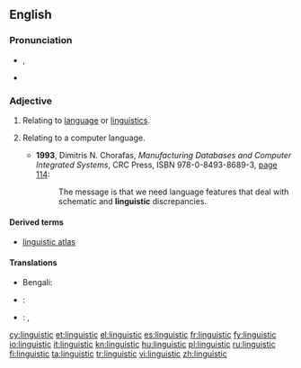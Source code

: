 ==English==

===Pronunciation===
* {{IPA|/lɪŋˈɡwɪstɪk/}}, {{SAMPA|/lIN"gwIstIk/}}
* {{audio|en-us-linguistic.ogg|Audio (US)}}

===Adjective===
{{en-adj|-}}

# Relating to [[language]] or [[linguistics]].
# {{computing}} Relating to a computer language.
#* '''1993''', Dimitris N. Chorafas, ''Manufacturing Databases and Computer Integrated Systems'', CRC Press, ISBN 978-0-8493-8689-3, [http://books.google.com/books?id=ttMdfFpo7uYC&pg=PA114&vq=linguistic page 114]:
#*: The message is that we need language features that deal with schematic and '''linguistic''' discrepancies.

====Derived terms====
* [[linguistic atlas]]

====Translations====
{{trans-top|Relating to human language}}
* Bengali: {{t-|bn|ভাষাবৈজ্ঞানিক|tr=bhashaboigganik|sc=Beng|xs=Bengali}}
{{trans-mid}}
{{trans-bottom}}

{{trans-top|Relating to computer languages}}
{{trans-mid}}
{{trans-bottom}}

{{checktrans-top}}
* {{ttbc|hy}}: {{t-|hy|լեզվաբանական|tr=lezvabanakan}}
{{trans-mid}}
* {{ttbc|Greek}}: {{t+|el|γλωσσολογικός}}, {{t+|el|γλωσσικός}}
{{trans-bottom}}

[[cy:linguistic]]
[[et:linguistic]]
[[el:linguistic]]
[[es:linguistic]]
[[fr:linguistic]]
[[fy:linguistic]]
[[io:linguistic]]
[[it:linguistic]]
[[kn:linguistic]]
[[hu:linguistic]]
[[pl:linguistic]]
[[ru:linguistic]]
[[fi:linguistic]]
[[ta:linguistic]]
[[tr:linguistic]]
[[vi:linguistic]]
[[zh:linguistic]]